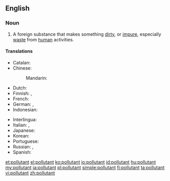 ==English==
{{wikipedia}}

===Noun===
{{en-noun}}

# A foreign substance that makes something [[dirty]], or [[impure]], especially [[waste]] from [[human]] activities.

====Translations====
{{trans-top|something that pollutes}}
* Catalan: {{t|ca|contaminant|m}}
* Chinese: 
*: Mandarin: {{t+|cmn|污染物|tr=wūrǎnwù|sc=Hani}}
* Dutch: {{t|nl|vervuiler|m}}
* Finnish: {{t+|fi|saaste}}, {{t|fi|epäpuhtaus}}
* French: {{t+|fr|polluant|m}}
* German: {{t+|de|Schadstoff|m}}, {{t|de|umweltgefährlicher Stoff|m}}
* Indonesian: {{t+|id|polutan}}
{{trans-mid}}
* Interlingua: {{t|ia|polluente}}
* Italian: {{t|it|[[sostanza]] [[inquinante]]|f}}, {{t+|it|inquinante|m}}
* Japanese: {{t|ja|汚染物質|tr=[[おせんぶっしつ]], osen-busshitsu|sc=Jpan}}
* Korean: {{t|ko|오염물질|tr=oyum-muljil|sc=Kore}}
* Portuguese: {{t|pt|poluente|m}}
* Russian: {{t+|ru|загрязнитель|m|tr=zagrjaznítelʹ|sc=Cyrl}}, {{t|ru|[[загрязнять|загрязняющее]] [[вещество]]|n|tr=zagrjaznjájuščeje veščestvó|sc=Cyrl}}
* Spanish: {{t|es|contaminante|m}}
{{trans-bottom}}

[[et:pollutant]]
[[el:pollutant]]
[[ko:pollutant]]
[[io:pollutant]]
[[id:pollutant]]
[[hu:pollutant]]
[[my:pollutant]]
[[ja:pollutant]]
[[pl:pollutant]]
[[simple:pollutant]]
[[fi:pollutant]]
[[ta:pollutant]]
[[vi:pollutant]]
[[zh:pollutant]]